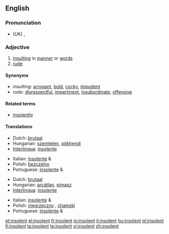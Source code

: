 ==English==

===Pronunciation===
* (UK) {{IPA|/ɪnˈsə.lənt/}}, {{SAMPA|/In"s@.l@nt/}}

===Adjective===
{{en-adj}}

# [[insulting]] in [[manner]] or [[word]]s
# [[rude]]

====Synonyms====
*''insulting:'' [[arrogant]], [[bold]], [[cocky]], [[impudent]]
*''rude:''  [[disrespectful]], [[impertinent]], [[insubordinate]], [[offensive]]

====Related terms====
* [[insolently]]

====Translations====
{{trans-top|insulting in manner or words}}
*Dutch: [[brutaal]]
*Hungarian: [[szemtelen]], [[pökhendi]]
*[[Interlingua]]: [[insolente]]
{{trans-mid}}
*Italian: [[insolente]] {{m}} & {{f}}
*Polish: [[bezczelny]] {{m}}
*Portuguese: [[insolente]] {{m}} & {{f}}
{{trans-bottom}}

{{trans-top|rude}}
*Dutch: [[brutaal]]
*Hungarian: [[arcátlan]], [[pimasz]]
*[[Interlingua]]: [[insolente]]
{{trans-mid}}
*Italian: [[insolente]] {{m}} & {{f}}
*Polish: [[niegrzeczny]] {{m}}, [[chamski]] {{m}}
*Portuguese: [[insolente]] {{m}} & {{f}}
{{trans-bottom}}

[[et:insolent]]
[[el:insolent]]
[[fr:insolent]]
[[io:insolent]]
[[it:insolent]]
[[hu:insolent]]
[[pl:insolent]]
[[fi:insolent]]
[[ta:insolent]]
[[te:insolent]]
[[vi:insolent]]
[[zh:insolent]]